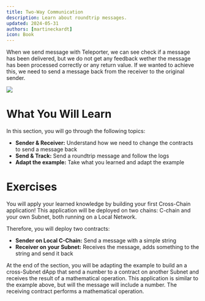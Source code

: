 ```yaml
---
title: Two-Way Communication
description: Learn about roundtrip messages.
updated: 2024-05-31
authors: [martineckardt]
icon: Book
---
```


When we send message with Teleporter, we can see check if a message has been delivered, but we do not get any feedback wether the message has been processed correctly or any return value. If we wanted to achieve this, we need to send a message back from the receiver to the original sender.

![](/common-images/teleporter/two-way-communication.png)

# What You Will Learn

In this section, you will go through the following topics:

- **Sender & Receiver:** Understand how we need to change the contracts to send a message back
- **Send & Track:** Send a roundtrip message and follow the logs
- **Adapt the example:** Take what you learned and adapt the example

# Exercises
You will apply your learned knowledge by building your first Cross-Chain application! This application will be deployed on two chains: C-chain and your own Subnet, both running on a Local Network.

Therefore, you will deploy two contracts:

- **Sender on Local C-Chain:** Send a message with a simple string
- **Receiver on your Subnet:** Receives the message, adds something to the string and send it back

At the end of the section, you will be adapting the example to build an a cross-Subnet dApp that send a number to a contract on another Subnet and receives the result of a mathematical operation. This application is similar to the example above, but will the message will include a number. The receiving contract performs a mathematical operation. 